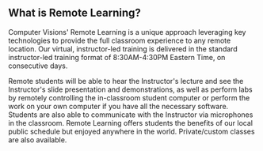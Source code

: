 ## What is Remote Learning?

Computer Visions' Remote Learning is a unique approach leveraging key technologies to provide the full classroom experience to any remote location. Our virtual, instructor-led training is delivered in the standard instructor-led training format of 8:30AM-4:30PM Eastern Time, on consecutive days.

Remote students will be able to hear the Instructor's lecture and see the Instructor's slide presentation and demonstrations, as well as perform labs by remotely controlling the in-classroom student computer or perform the work on your own computer if you have all the necessary software. Students are also able to communicate with the Instructor via microphones in the classroom. Remote Learning offers students the benefits of our local public schedule but enjoyed anywhere in the world. Private/custom classes are also available.

